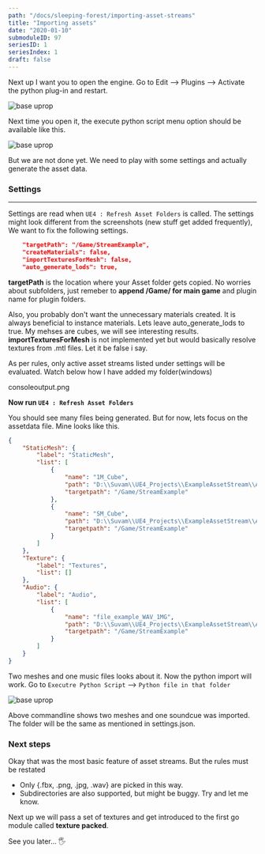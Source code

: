 ```yaml
---
path: "/docs/sleeping-forest/importing-asset-streams"
title: "Importing assets"
date: "2020-01-10"
submoduleID: 97
seriesID: 1
seriesIndex: 1
draft: false
---
```


Next up I want you to open the engine.
Go to Edit --> Plugins --> Activate the python plug-in and restart.

![base uprop](../../../images/DaedalusAPI/asset-stream/pythonapiactivate.png)

Next time you open it, the execute python script menu option should be available like this.

![base uprop](../../../images/DaedalusAPI/asset-stream/pythonscriptmenu.png)

But we are not done yet. We need to play with some settings and actually generate the asset data.

### Settings

---

Settings are read when `UE4 : Refresh Asset Folders` is called. The settings might look different from the screenshots (new stuff get added frequently),
We want to fix the following settings.

```json
	"targetPath": "/Game/StreamExample",
	"createMaterials": false,
	"importTexturesForMesh": false,
	"auto_generate_lods": true,
```

**targetPath** is the location where your Asset folder gets copied. No worries about subfolders, just remeber to **append /Game/ for main game** and plugin name for plugin folders.

Also, you probably don't want the unnecessary materials created. It is always beneficial to instance materials. Lets leave auto_generate_lods to true. My mehses are cubes, we will see interesting results.
**importTexturesForMesh** is not implemented yet but would basically resolve textures from .mtl files. Let it be false i say.

As per rules, only active asset streams listed under settings will be evaluated. Watch below how I have added my folder(windows)

consoleoutput.png

**Now run `UE4 : Refresh Asset Folders`**

You should see many files being generated. But for now, lets focus on the assetdata file. Mine looks like this.

```json
{
	"StaticMesh": {
		"label": "StaticMesh",
		"list": [
			{
				"name": "1M_Cube",
				"path": "D:\\Suvam\\UE4_Projects\\ExampleAssetStream\\Assets\\1M_Cube.FBX",
				"targetpath": "/Game/StreamExample"
			},
			{
				"name": "SM_Cube",
				"path": "D:\\Suvam\\UE4_Projects\\ExampleAssetStream\\Assets\\SM_Cube.FBX",
				"targetpath": "/Game/StreamExample"
			}
		]
	},
	"Texture": {
		"label": "Textures",
		"list": []
	},
	"Audio": {
		"label": "Audio",
		"list": [
			{
				"name": "file_example_WAV_1MG",
				"path": "D:\\Suvam\\UE4_Projects\\ExampleAssetStream\\Assets\\file_example_WAV_1MG.wav",
				"targetpath": "/Game/StreamExample"
			}
		]
	}
}
```

Two meshes and one music files looks about it. Now the python import will work. Go to `Executre Python Script` --> `Python file in that folder`

![base uprop](../../../images/DaedalusAPI/asset-stream/consoleoutput.png)

Above commandline shows two meshes and one soundcue was imported. The folder will be the same as mentioned in settings.json.

### Next steps

Okay that was the most basic feature of asset streams. But the rules must be restated

- Only {.fbx, .png, .jpg, .wav} are picked in this way.
- Subdirectories are also supported, but might be buggy. Try and let me know.

Next up we will pass a set of textures and get introduced to the first go module called **texture packed**.

See you later... 🖐
